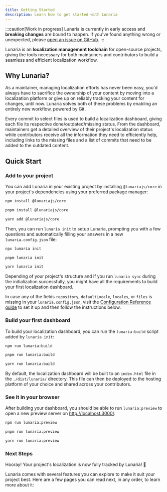 ```yaml
---
title: Getting Started
description: Learn how to get started with Lunaria
---
```



:::caution[Work in progress]
Lunaria is currently in early access and **breaking changes** are bound to happen.
If you've found anything wrong or unexpected, please [open an issue on GitHub](https://github.com/yanthomasdev/lunaria/issues/new).
:::

Lunaria is an **localization management toolchain** for open-source projects, giving the tools necessary for both maintainers and contributors to build a seamless and efficient localization workflow.

## Why Lunaria?

As a maintainer, managing localization efforts has never been easy, you'd always have to sacrifice the ownership of your content by moving into a localization platform or give up on reliably tracking your content for changes, until now. Lunaria solves both of these problems by enabling an entirely new workflow, powered by Git.

Every commit to select files is used to build a localization dashboard, giving each file its respective done/outdated/missing status. From the dashboard, maintainers get a detailed overview of their project's localization status while contributors receive all the information they need to efficiently help, including links to the missing files and a list of commits that need to be added to the outdated content.

## Quick Start

### Add to your project

You can add Lunaria in your existing project by installing `@lunariajs/core` in your project's dependencies using your preferred package manager:

<Tabs>
<TabItem label="npm">

```sh
npm install @lunariajs/core
```

</TabItem>
<TabItem label="pnpm">

```sh
pnpm install @lunariajs/core
```

</TabItem>
<TabItem label="Yarn">

```sh
yarn add @lunariajs/core
```

</TabItem>
</Tabs>

Then, you can run `lunaria init` to setup Lunaria, prompting you with a few questions and automatically filling your answers in a new `lunaria.config.json` file:

<Tabs>
<TabItem label="npm">

```sh
npx lunaria init
```

</TabItem>
<TabItem label="pnpm">

```sh
pnpm lunaria init
```

</TabItem>
<TabItem label="Yarn">

```sh
yarn lunaria init
```

</TabItem>
</Tabs>

Depending of your project's structure and if you run `lunaria sync` during the initialization successfully, you might have all the requirements to build your first localization dashboard.

In case any of the fields `repository`, `defaultLocale`, `locales`, or `files` is missing in your `lunaria.config.json`, visit the [Configuration Reference guide](/reference/configuration) to set it up and then follow the instructions below.

### Build your first dashboard

To build your localization dashboard, you can run the `lunaria:build` script added by `lunaria init`:

<Tabs>
<TabItem label="npm">

```sh
npm run lunaria:build
```

</TabItem>
<TabItem label="pnpm">

```sh
pnpm run lunaria:build
```

</TabItem>
<TabItem label="Yarn">

```sh
yarn run lunaria:build
```

</TabItem>
</Tabs>

By default, the localization dashboard will be built to an `index.html` file in the `./dist/lunaria/` directory. This file can then be deployed to the hosting platform of your choice and shared across your contributors.

### See it in your browser

After building your dashboard, you should be able to run `lunaria:preview` to open a new preview server on [http://localhost:3000/](http://localhost:3000/).

<Tabs>
<TabItem label="npm">

```sh
npm run lunaria:preview
```

</TabItem>
<TabItem label="pnpm">

```sh
pnpm run lunaria:preview
```

</TabItem>
<TabItem label="Yarn">

```sh
yarn run lunaria:preview
```

</TabItem>
</Tabs>

### Next Steps

Hooray! Your project's localization is now fully tracked by Lunaria! 🌛

Lunaria comes with several features you can explore to make it suit your project best. Here are a few pages you can read next, in any order, to learn more about it:

<CardGrid>
	<LinkCard
		title="Dashboard Customization"
		description="Learn how to make your dashboard unique, with your own styles, structure, and more."
		href="/guides/dashboard-customization/"
	/>
	<LinkCard
		title="Tracking"
		description="Learn how tracking works and how to track content in Lunaria."
		href="/guides/tracking/"
	/>
</CardGrid>
